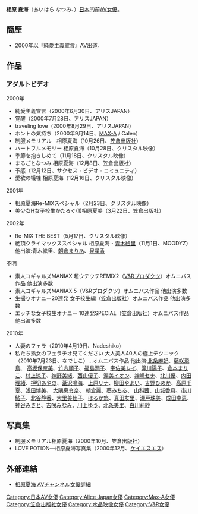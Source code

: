 {{AV女優
|名前=相原 夏海
|ふりがな=あいはら なつみ
|本名=
|別名=
|愛称=
|生年=1980
|生月=10
|生日=10
|出身地=
|血液型=
|時点=
|身長=159
|体重=
|バスト=86
|ウエスト=58
|ヒップ=87
|カップ=D
|身体備考=
|ジャンル=
|AV出演期間=2000年
|専属契約=
|活動備考=
|他の活動=
|その他=
}}
'''相原 夏海'''（あいはら なつみ、{{bd|1980年|10月10日|||catIdx=相}}）[[日本|日本]]的前[[AV女優|AV女優]]。

== 簡歷 ==
* 2000年以『純愛主義宣言』AV出道。

== 作品 ==
{{Untranslated-jargon}}
=== アダルトビデオ ===
;2000年
* 純愛主義宣言（2000年6月30日、アリスJAPAN）
* 覚醒（2000年7月28日、アリスJAPAN）
* traveling love（2000年8月29日、アリスJAPAN）
* ホントの気持ち（2000年9月14日、[[マックス・エー|MAX-A]] / Calen）
* 制服メモリアル　相原夏海（10月26日、[[笠倉出版社|笠倉出版社]]）
* ハートフルメモリー 相原夏海（10月28日、クリスタル映像）
* 季節を抱きしめて（11月18日、クリスタル映像）
* まるごとなつみ 相原夏海（12月8日、笠倉出版社）
* 予感（12月12日、サクセス・ビデオ・コミュニティ）
* 愛欲の犠牲 相原夏海（12月16日、クリスタル映像）

;2001年
* 相原夏海Re-MIXスペシャル（2月23日、クリスタル映像）
* 美少女H女子校生かたろぐ(1)相原夏美（3月22日、笠倉出版社）

;2002年
* Re-MIX THE BEST（5月17日、クリスタル映像）
* 絶頂クライマックススペシャル 相原夏海・[[青木絵里|青木絵里]]（11月1日、MOODYZ）他出演:青木絵里、[[朝倉まりあ|朝倉まりあ]]、[[泉星香|泉星香]]

;不明
* 素人コギャルズMANIAX 超ウテウテREMIX2（[[V&Rプロダクツ|V&Rプロダクツ]]）オムニバス作品 他出演多数
* 素人コギャルズMANIAX 5（V&Rプロダクツ）オムニバス作品 他出演多数
* 生撮りオナニー20連発 女子校生編（笠倉出版社）オムニバス作品 他出演多数
* エッチな女子校生オナニー 10連発SPECIAL（笠倉出版社）オムニバス作品 他出演多数

;2010年
* 人妻のフェラ（2010年4月19日、Nadeshiko）
* 私たち熟女のフェラチオ見てください 大人美人40人の極上テクニック（2010年7月23日、なでしこ）…オムニバス作品 他出演:[[北条麻妃|北条麻妃]]、[[藤咲飛鳥|藤咲飛鳥]]、 [[高坂保奈美|高坂保奈美]]、[[竹内順子_(AV女優)|竹内順子]]、[[福島潤子|福島潤子]]、[[宇佐美レイ|宇佐美レイ]]、[[滝川陽子|滝川陽子]]、[[倉本まりこ|倉本まりこ]]、[[村上涼子|村上涼子]]、[[神野美緒|神野美緒]]、[[西山優子|西山優子]]、[[渥美イオン|渥美イオン]]、[[神崎セナ|神崎セナ]]、[[北川優|北川優]]、[[内田理緒|内田理緒]]、[[押切あやの|押切あやの]]、[[葦沢鳴海|葦沢鳴海]]、[[上原リナ|上原リナ]]、[[柳田やよい|柳田やよい]]、[[吉野ひめか|吉野ひめか]]、[[高原千夏|高原千夏]]、[[浅田博美|浅田博美]]、 [[大隅恵令奈|大隅恵令奈]]、 [[朝倉麗|朝倉麗]]、[[葵みちる|葵みちる]]、 [[山科茜|山科茜]]、[[山城香月|山城香月]]、[[市川鮎子|市川鮎子]]、[[北谷静香|北谷静香]]、[[大里美佳子|大里美佳子]]、[[はるか悠|はるか悠]]、[[真田友里|真田友里]]、[[瀬戸珠美|瀬戸珠美]]、[[成田幸恵|成田幸恵]]、[[神谷みさと|神谷みさと]]、[[吉咲みなみ|吉咲みなみ]]、[[川上ゆう|川上ゆう]]、[[北条美里|北条美里]]、[[白川莉紗|白川莉紗]]

== 写真集 ==
* 制服メモリアル相原夏海（2000年10月、笠倉出版社）
* LOVE POTION―相原夏海写真集（2000年12月、[[ケイエスエス|ケイエスエス]]）　　

== 外部連結 ==
* [http://www.av-channel.com/ppv/std/actress/actress_id=808 相原夏海 AVチャンネル女優詳細] {{Wayback|url=http://www.av-channel.com/ppv/std/actress/actress_id=808 |date=20070310234405 }}


[[Category:日本AV女優|Category:日本AV女優]]
[[Category:Alice_Japan女優|Category:Alice Japan女優]]
[[Category:Max-A女優|Category:Max-A女優]]
[[Category:笠倉出版社女優|Category:笠倉出版社女優]]
[[Category:水晶映像女優|Category:水晶映像女優]]
[[Category:V&R女優|Category:V&R女優]]